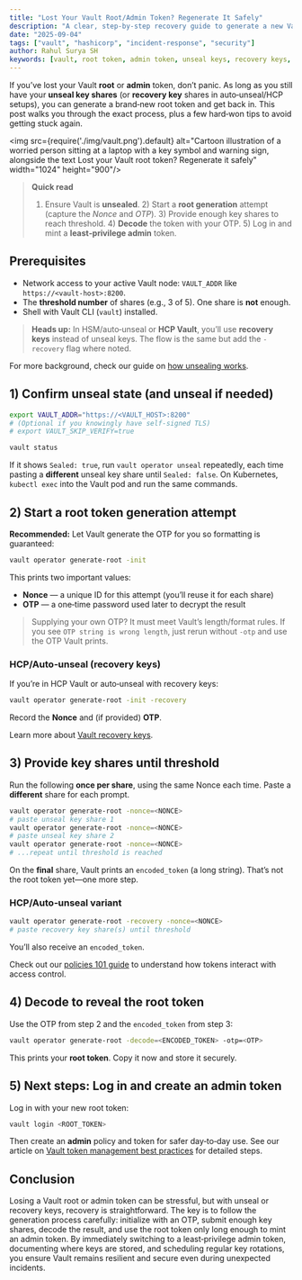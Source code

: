 ```yaml
---
title: "Lost Your Vault Root/Admin Token? Regenerate It Safely"
description: "A clear, step‑by‑step recovery guide to generate a new Vault root token using unseal or recovery keys, then mint a proper admin token."
date: "2025-09-04"
tags: ["vault", "hashicorp", "incident-response", "security"]
author: Rahul Surya SH
keywords: [vault, root token, admin token, unseal keys, recovery keys, regenerate, incident response, security, hashicorp]
---
```


If you’ve lost your Vault **root** or **admin** token, don’t panic. As long as you still have your **unseal key shares** (or **recovery key** shares in auto‑unseal/HCP setups), you can generate a brand‑new root token and get back in. This post walks you through the exact process, plus a few hard‑won tips to avoid getting stuck again.

<img src={require('./img/vault.png').default} alt="Cartoon illustration of a worried person sitting at a laptop with a key symbol and warning sign, alongside the text Lost your Vault root token? Regenerate it safely" width="1024" height="900"/>
<br/>

> **Quick read**
> 1) Ensure Vault is **unsealed**. 2) Start a **root generation** attempt (capture the *Nonce* and *OTP*). 3) Provide enough key shares to reach threshold. 4) **Decode** the token with your OTP. 5) Log in and mint a **least‑privilege admin** token.

## Prerequisites
- Network access to your active Vault node: `VAULT_ADDR` like `https://<vault-host>:8200`.
- The **threshold number** of shares (e.g., 3 of 5). One share is **not** enough.
- Shell with Vault CLI (`vault`) installed.

> **Heads up:** In HSM/auto‑unseal or **HCP Vault**, you’ll use **recovery keys** instead of unseal keys. The flow is the same but add the `-recovery` flag where noted.

For more background, check our guide on [how unsealing works](/docs/vault/unseal).

## 1) Confirm unseal state (and unseal if needed)
```bash
export VAULT_ADDR="https://<VAULT_HOST>:8200"
# (Optional if you knowingly have self‑signed TLS)
# export VAULT_SKIP_VERIFY=true

vault status
```
If it shows `Sealed: true`, run `vault operator unseal` repeatedly, each time pasting a **different** unseal key share until `Sealed: false`. On Kubernetes, `kubectl exec` into the Vault pod and run the same commands.

## 2) Start a root token generation attempt
**Recommended:** Let Vault generate the OTP for you so formatting is guaranteed:
```bash
vault operator generate-root -init
```
This prints two important values:
- **Nonce** — a unique ID for this attempt (you’ll reuse it for each share)
- **OTP** — a one‑time password used later to decrypt the result

> Supplying your own OTP? It must meet Vault’s length/format rules. If you see `OTP string is wrong length`, just rerun without `-otp` and use the OTP Vault prints.

### HCP/Auto‑unseal (recovery keys)
If you’re in HCP Vault or auto‑unseal with recovery keys:
```bash
vault operator generate-root -init -recovery
```
Record the **Nonce** and (if provided) **OTP**.

Learn more about [Vault recovery keys](/docs/vault/recovery-keys).

## 3) Provide key shares until threshold
Run the following **once per share**, using the same Nonce each time. Paste a **different** share for each prompt.
```bash
vault operator generate-root -nonce=<NONCE>
# paste unseal key share 1
vault operator generate-root -nonce=<NONCE>
# paste unseal key share 2
vault operator generate-root -nonce=<NONCE>
# ...repeat until threshold is reached
```
On the **final** share, Vault prints an `encoded_token` (a long string). That’s not the root token yet—one more step.

### HCP/Auto‑unseal variant
```bash
vault operator generate-root -recovery -nonce=<NONCE>
# paste recovery key share(s) until threshold
```
You’ll also receive an `encoded_token`.

Check out our [policies 101 guide](/docs/vault/policies) to understand how tokens interact with access control.

## 4) Decode to reveal the root token
Use the OTP from step 2 and the `encoded_token` from step 3:
```bash
vault operator generate-root -decode=<ENCODED_TOKEN> -otp=<OTP>
```
This prints your **root token**. Copy it now and store it securely.

## 5) Next steps: Log in and create an admin token
Log in with your new root token:
```bash
vault login <ROOT_TOKEN>
```

Then create an **admin** policy and token for safer day‑to‑day use. See our article on [Vault token management best practices](/blog/vault-token-management) for detailed steps.

## Conclusion
Losing a Vault root or admin token can be stressful, but with unseal or recovery keys, recovery is straightforward. The key is to follow the generation process carefully: initialize with an OTP, submit enough key shares, decode the result, and use the root token only long enough to mint an admin token. By immediately switching to a least‑privilege admin token, documenting where keys are stored, and scheduling regular key rotations, you ensure Vault remains resilient and secure even during unexpected incidents.
